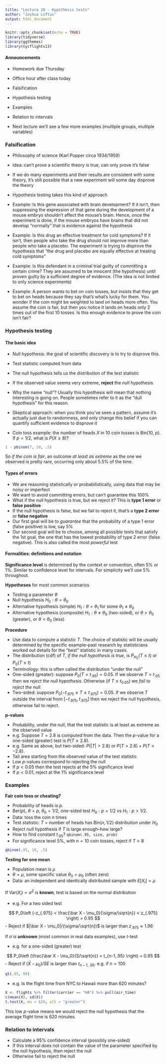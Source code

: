 ```yaml
---
title: "Lecture 20 - Hypothesis tests"
author: "Joshua Loftus"
output: html_document
---
```


```r
knitr::opts_chunk$set(echo = TRUE)
library(tidyverse)
library(ggthemes)
library(nycflights13)
```

#### Announcements

- Homework due Thursday
- Office hour after class today

- Falsification
- Hypothesis testing
- Examples
- Relation to intervals

- Next lecture we'll see a few more examples (multiple groups, multiple variables)

### Falsification

- Philosophy of science (Karl Popper circa 1934/1959)
- Idea: can't prove a scientific theory is true, can only prove it's false
- If we do many experiments and their results are consistent with some theory, it's still possible that a new experiment will some day disprove the theory
- Hypothesis testing takes this kind of approach

- Example: Is this gene associated with brain development? If it isn't, then suppressing the expression of that gene during the development of a mouse embryo shouldn't affect the mouse's brain. Hence, once the experiment is done, if the mouse embryos have brains that did not develop "normally" that is evidence against the hypothesis

- Example: Is this drug an effective treatment for cold symptoms? If it isn't, then people who take the drug should not improve more than people who take a placebo. The experiment is trying to disprove the hypothesis that "the drug and placebo are equally effective at treating cold symptoms"

- Example: Is this defendant in a criminal trial guilty of committing a certain crime? They are assumed to be innocent (the hypothesis) until proven guilty by a sufficient degree of evidence. (The idea is not limited to only science experiments)

- Example: A person wants to bet on coin tosses, but insists that they get to bet on heads because they say that's what's lucky for them. You wonder if the coin might be weighted to land on heads more often. You assume the coin is fair, but then you notice it lands on heads only 2 times out of the first 10 tosses. Is this enough evidence to prove the coin isn't fair?

### Hypothesis testing

#### The basic idea

- Null hypothesis: the goal of scientific discovery is to try to disprove this.
- Test statistic computed from data
- The null hypothesis tells us the distribution of the test statistic
- If the observed value seems very extreme, **reject** the null hypothesis

- Why the name "null"? Usually this hypothesis will mean that nothing interesting is going on. People sometimes refer to it as the "dull hypothesis" for this reason.
- Skeptical approach: when you think you've seen a pattern, assume it's actually just due to randomness, and only change this belief if you can quantify sufficient evidence to disprove it

- Coin toss example: the number of heads $X$ in 10 coin tosses is Bin(10, $p$). If $p = 1/2$, what is $P(X \geq 8)$?

```r
1 - pbinom(7, 10, .5)
```
So *if the coin is fair*, an outcome *at least as extreme* as the one we observed is pretty rare, occurring only about 5.5\% of the time.

#### Types of errors

- We are reasoning statistically or probabilistically, using data that may be noisy or imperfect
- We want to avoid committing errors, but can't guarantee this 100\%
- What if the null hypothesis is true, but we reject it? This is **type 1 error** or **false positive**
- If the null hypothesis is false, but we fail to reject it, that's a **type 2 error** or **false negative**
- Our first goal will be to *guarantee* that the probability of a type 1 error (false positive) is low, say 5\%
- Our second goal will be to choose, among all possible tests that satisfy the 1st goal, the one that has the lowest probability of type 2 error (false negative). This is also called the most *powerful* test

#### Formalities: definitions and notation

**Significance level** is determined by the context or convention, often 5\% or 1\%. Similar to confidence level for intervals. For simplicity we'll use 5\% throughout.

**Hypotheses** for most common scenarios

- Testing a parameter $\theta$
- Null hypothesis $H_0: \theta = \theta_0$
- Alternative hypothesis (simple) $H_1 : \theta = \theta_1$ for some $\theta_1 \neq \theta_0$
- Alternative hypothesis (composite) $H_1: \theta \neq \theta_0$ (two-sided), or $\theta > \theta_0$ (greater), or $\theta < \theta_0$ (less) 

**Procedure**

- Use data to compute a statistic $T$. The choice of statistic will be usually determined by the specific example--past research by statisticians worked out details for the "best" statistic in many cases.
- The distribution (cdf) of $T$, *if the null hypothesis is true*, is $P_{H_0}(T \leq t)$ or $P_0(T \leq t)$
- Terminology: this is often called the distribution "under the null"
- One-sided (greater): suppose $P_0(T > t_{.95}) = 0.05$. If we observe $T > t_{.05}$ then we *reject the null hypothesis*. Otherwise (if $T \leq t_{0.05}$) we *fail to reject the null*.
- Two-sided: suppose $P_0(-t_{.975} \leq T \leq t_{.975}) = 0.05$. If we observe $T$ outside the interval from $[-t_{.975}, t_{.975}]$ then we reject the null hypothesis, otherwise fail to reject.

**p-values**

- Probability, under the null, that the test statistic is at least as extreme as the observed value
- e.g. Suppose $T = 2.8$ is computed from the data. Then the $p$-value for a one-sided (greater) test is $P(T \geq 2.8)$.
- e.g. Same as above, but two-sided: $P(|T| > 2.8)$ or $P(T > 2.8) + P(T < -2.8)$.
- Tail area starting from the observed value of the test statistic
- Low $p$-values correspond to rejecting the null
- If $p < 0.05$ then the test rejects at the 5\% significance level
- If $p < 0.01$, reject at the 1\% significance level

### Examples

**Fair coin toss or cheating?**

- Probability of heads is $p$.
- Ber($p$), $\theta = p$, $\theta_0 = 1/2$, one-sided test $H_0 : p = 1/2$ vs $H_1 : p > 1/2$.
- Data: toss the coin $n$ times
- Test statistic: $T$ = number of heads has Bin($n, 1/2$) distribution under $H_0$
- Reject null hypothesis if $T$ is large enough--how large? 
- How to find constant $t_{.95}$? `qbinom(.95, size, prob)`
- For significance level 5\%, with $n = 10$ coin tosses, reject if $T > 8$

```r
qbinom(.95, 10, .5)
```

**Testing for one mean**

- Population mean is $\mu$
- $\theta = \mu$, some specific value $\theta_0 = \mu_0$ (often zero)
- Data: an independent and identically distributed sample with $E[X_i] = \mu$

If $\text{Var}(X_i) = \sigma^2$ is **known**, test is based on the normal distribution

- e.g. For a two sided test

$$
P_0\left (-z_{.975} < \frac{\bar X - \mu_0}{\sigma/\sqrt{n}} < z_{.975} \right) = 0.95
$$
- Reject if $|\bar X - \mu_0|/(\sigma/\sqrt{n})$ is larger than $z_{.975} \approx 1.96$

If $\sigma$ is **unknown** (most common in real data examples), use $t$-test

- e.g. for a one-sided (greater) test

$$
P_0\left (\frac{\bar X - \mu_0}{S/\sqrt{n}} < t_{n-1,.95} \right) = 0.95
$$
- Reject if $(\bar X - \mu_0)/SE$ is larger than $t_{n-1,.95}$. e.g. if $n = 100$

```r
qt(.95, 99)
```

- e.g. Is the flight time from NYC to Hawaii more than 620 minutes?

```r
X <- flights %>% filter(carrier == "HA") %>% pull(air_time)
c(mean(X), sd(X))
t.test(X, mu = 620, alt = "greater")
```
This low $p$-value means we would reject the null hypothesis that the average flight time is 620 minutes.

### Relation to intervals

- Calculate a 95\% confidence interval (possibly one-sided)
- If this interval does not contain the value of the parameter specified by the null hypothesis, then reject the null
- Otherwise fail to reject the null


